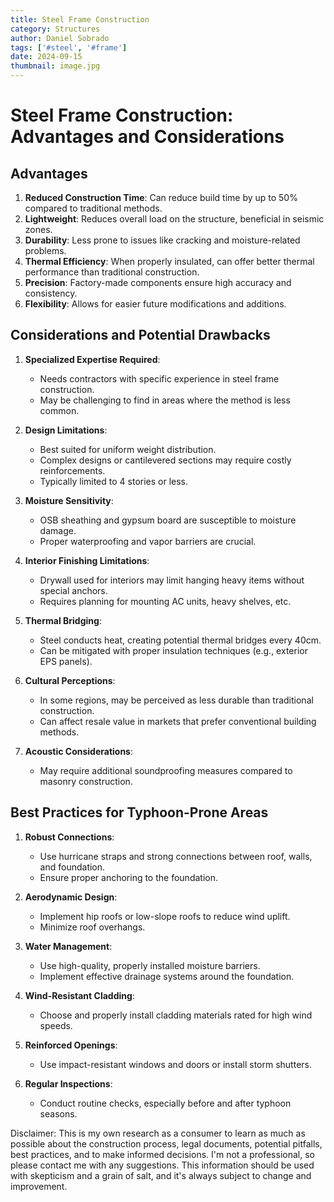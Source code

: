 ```yaml
---
title: Steel Frame Construction
category: Structures
author: Daniel Sobrado
tags: ['#steel', '#frame']
date: 2024-09-15
thumbnail: image.jpg
---
```


# Steel Frame Construction: Advantages and Considerations

## Advantages

1. **Reduced Construction Time**: Can reduce build time by up to 50% compared to traditional methods.
2. **Lightweight**: Reduces overall load on the structure, beneficial in seismic zones.
3. **Durability**: Less prone to issues like cracking and moisture-related problems.
4. **Thermal Efficiency**: When properly insulated, can offer better thermal performance than traditional construction.
5. **Precision**: Factory-made components ensure high accuracy and consistency.
6. **Flexibility**: Allows for easier future modifications and additions.

## Considerations and Potential Drawbacks

1. **Specialized Expertise Required**: 
   - Needs contractors with specific experience in steel frame construction.
   - May be challenging to find in areas where the method is less common.

2. **Design Limitations**: 
   - Best suited for uniform weight distribution.
   - Complex designs or cantilevered sections may require costly reinforcements.
   - Typically limited to 4 stories or less.

3. **Moisture Sensitivity**: 
   - OSB sheathing and gypsum board are susceptible to moisture damage.
   - Proper waterproofing and vapor barriers are crucial.

4. **Interior Finishing Limitations**: 
   - Drywall used for interiors may limit hanging heavy items without special anchors.
   - Requires planning for mounting AC units, heavy shelves, etc.

5. **Thermal Bridging**: 
   - Steel conducts heat, creating potential thermal bridges every 40cm.
   - Can be mitigated with proper insulation techniques (e.g., exterior EPS panels).

6. **Cultural Perceptions**: 
   - In some regions, may be perceived as less durable than traditional construction.
   - Can affect resale value in markets that prefer conventional building methods.

7. **Acoustic Considerations**: 
   - May require additional soundproofing measures compared to masonry construction.

## Best Practices for Typhoon-Prone Areas

1. **Robust Connections**: 
   - Use hurricane straps and strong connections between roof, walls, and foundation.
   - Ensure proper anchoring to the foundation.

2. **Aerodynamic Design**: 
   - Implement hip roofs or low-slope roofs to reduce wind uplift.
   - Minimize roof overhangs.

3. **Water Management**: 
   - Use high-quality, properly installed moisture barriers.
   - Implement effective drainage systems around the foundation.

4. **Wind-Resistant Cladding**: 
   - Choose and properly install cladding materials rated for high wind speeds.

5. **Reinforced Openings**: 
   - Use impact-resistant windows and doors or install storm shutters.

6. **Regular Inspections**: 
   - Conduct routine checks, especially before and after typhoon seasons.

Disclaimer: This is my own research as a consumer to learn as much as possible about the construction process, legal documents, potential pitfalls, best practices, and to make informed decisions. I'm not a professional, so please contact me with any suggestions. This information should be used with skepticism and a grain of salt, and it's always subject to change and improvement.